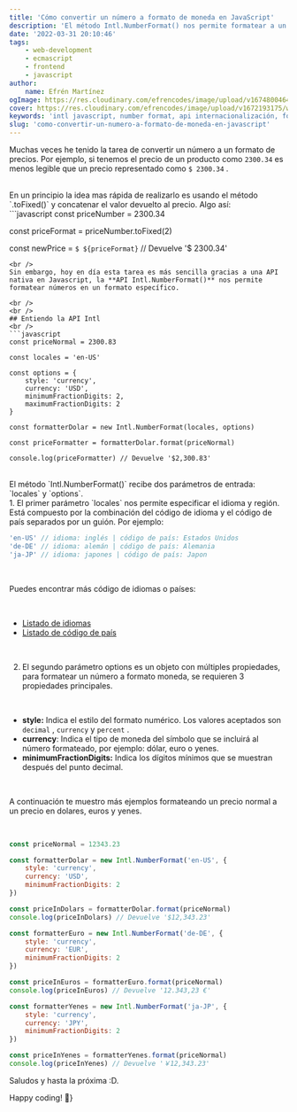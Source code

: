 ```yaml
---
title: 'Cómo convertir un número a formato de moneda en JavaScript'
description: 'El método Intl.NumberFormat() nos permite formatear a un valor más legible.'
date: '2022-03-31 20:10:46'
tags:
    - web-development
    - ecmascript
    - frontend
    - javascript
author:
    name: Efrén Martínez
ogImage: https://res.cloudinary.com/efrencodes/image/upload/v1674800464/www.efrencodes.com/articulos/como-convertir-un-numero-a-formato-de-moneda-en-javascript/og-image.webp
cover: https://res.cloudinary.com/efrencodes/image/upload/v1672193175/www.efrencodes.com/tecnologies/javascript.svg
keywords: 'intl javascript, number format, api internacionalización, formatear precio'
slug: 'como-convertir-un-numero-a-formato-de-moneda-en-javascript'
---
```


Muchas veces he tenido la tarea de convertir un número a un formato de precios. Por ejemplo, si tenemos el precio de un producto como `2300.34` es menos legible que un precio representado como `$ 2300.34` .

<br />
En un principio la idea mas rápida de realizarlo es usando el método `.toFixed()`
y concatenar el valor devuelto al precio. Algo así:
<br />
```javascript const priceNumber = 2300.34

const priceFormat = priceNumber.toFixed(2)

const newPrice = `$ ${priceFormat}` // Devuelve '$ 2300.34'

````
<br />
Sin embargo, hoy en día esta tarea es más sencilla gracias a una API nativa en Javascript, la **API Intl.NumberFormat()** nos permite formatear números en un formato específico.

<br />
<br />
## Entiendo la API Intl
<br />
```javascript
const priceNormal = 2300.83

const locales = 'en-US'

const options = {
	style: 'currency',
	currency: 'USD',
	minimumFractionDigits: 2,
	maximumFractionDigits: 2
}

const formatterDolar = new Intl.NumberFormat(locales, options)

const priceFormatter = formatterDolar.format(priceNormal)

console.log(priceFormatter) // Devuelve '$2,300.83'
````

<br />
El método `Intl.NumberFormat()` recibe dos parámetros de entrada: `locales` y `options`.
<br />
1. El primer parámetro `locales` nos permite especificar el idioma y región. Está
compuesto por la combinación del código de idioma y el código de país separados por
un guión. Por ejemplo:

<br />

```javascript
'en-US' // idioma: inglés | código de país: Estados Unidos
'de-DE' // idioma: alemán | código de país: Alemania
'ja-JP' // idioma: japones | código de país: Japon
```

<br />

Puedes encontrar más código de idiomas o países:

<br />

-   [Listado de idiomas](https://www.w3schools.com/tags/ref_language_codes.asp)
-   [Listado de código de país](https://www.w3schools.com/tags/ref_country_codes.asp)

<br />

2. El segundo parámetro options es un objeto con múltiples propiedades, para formatear un número a formato moneda, se requieren 3 propiedades principales.

<br />

-   **style:** Indica el estilo del formato numérico. Los valores aceptados son `decimal` , `currency` y `percent` .
-   **currency**: Indica el tipo de moneda del símbolo que se incluirá al número formateado, por ejemplo: dólar, euro o yenes.
-   **minimumFractionDigits:** Indica los dígitos mínimos que se muestran después del punto decimal.

<br />

A continuación te muestro más ejemplos formateando un precio normal a un precio en dolares, euros y yenes.

<br />

```javascript
const priceNormal = 12343.23

const formatterDolar = new Intl.NumberFormat('en-US', {
	style: 'currency',
	currency: 'USD',
	minimumFractionDigits: 2
})

const priceInDolars = formatterDolar.format(priceNormal)
console.log(priceInDolars) // Devuelve '$12,343.23'

const formatterEuro = new Intl.NumberFormat('de-DE', {
	style: 'currency',
	currency: 'EUR',
	minimumFractionDigits: 2
})

const priceInEuros = formatterEuro.format(priceNormal)
console.log(priceInEuros) // Devuelve '12.343,23 €'

const formatterYenes = new Intl.NumberFormat('ja-JP', {
	style: 'currency',
	currency: 'JPY',
	minimumFractionDigits: 2
})

const priceInYenes = formatterYenes.format(priceNormal)
console.log(priceInYenes) // Devuelve '￥12,343.23'
```

Saludos y hasta la próxima :D.

Happy coding! 🚀}
